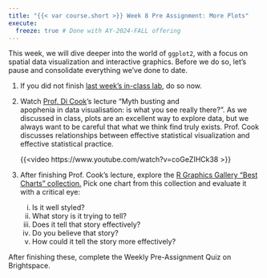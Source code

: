 ```yaml
---
title: "{{< var course.short >}} Week 8 Pre Assignment: More Plots"
execute:
  freeze: true # Done with AY-2024-FALL offering
---
```


This week, we will dive deeper into the world of `ggplot2`, with a focus
on spatial data visualization and interactive graphics. Before we do so, 
let's pause and consolidate everything we've done to date. 

1. If you did not finish [last week's in-class lab](../labs/lab07.html), 
   do so now.

2. Watch [Prof. Di Cook](https://www.dicook.org/)'s lecture "Myth busting and  
   apophenia in data visualisation: is what you see really there?". As we 
   discussed in class, plots are an excellent way to explore data, but we
   always want to be careful that what we think find truly exists. Prof. Cook
   discusses relationships between effective statistical visualization and 
   effective statistical practice.

   {{<video https://www.youtube.com/watch?v=coGeZIHCk38 >}}
   
3. After finishing Prof. Cook's lecture, explore the [R Graphics Gallery
   "Best Charts" collection.](https://r-graph-gallery.com/best-r-chart-examples)
   Pick one chart from this collection and evaluate it with a critical eye:
   
   i) Is it well styled?
   ii) What story is it trying to tell?
   iii) Does it tell that story effectively?
   iv) Do you believe that story? 
   v) How could it tell the story more effectively?
   
After finishing these, complete the Weekly Pre-Assignment Quiz on Brightspace.
